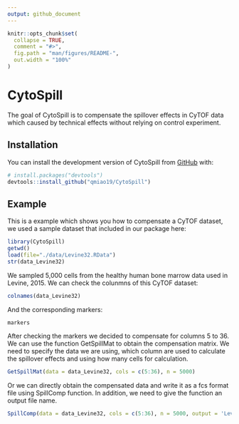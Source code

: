 ```yaml
---
output: github_document
---
```


<!-- README.md is generated from README.Rmd. Please edit that file -->

```r
knitr::opts_chunk$set(
  collapse = TRUE,
  comment = "#>",
  fig.path = "man/figures/README-",
  out.width = "100%"
)
```

# CytoSpill

<!-- badges: start -->
<!-- badges: end -->

The goal of CytoSpill is to compensate the spillover effects in CyTOF data which caused by technical effects without relying on control experiment.

## Installation

You can install the development version of CytoSpill from [GitHub](https://github.com/) with:

``` r
# install.packages("devtools")
devtools::install_github("qmiao19/CytoSpill")
```
## Example

This is a example which shows you how to compensate a CyTOF dataset, we used a sample dataset that included in our package here:

```r
library(CytoSpill)
getwd()
load(file="./data/Levine32.RData")
str(data_Levine32)
```

We sampled 5,000 cells from the healthy human bone marrow data used in Levine, 2015. 
We can check the colunmns of this CyTOF dataset:

```r
colnames(data_Levine32)
```

And the corresponding markers:

```r
markers
```

After checking the markers we decided to compensate for columns 5 to 36.
We can use the function GetSpillMat to obtain the compensation matrix. We need to specify the data we are using, which column are used to calculate the spillover effects and using how many cells for calculation.

```r
GetSpillMat(data = data_Levine32, cols = c(5:36), n = 5000)
```

Or we can directly obtain the compensated data and write it as a fcs format file using SpillComp function. In addition, we need to give the function an output file name.

```r
SpillComp(data = data_Levine32, cols = c(5:36), n = 5000, output = 'Levine32_compensation.fcs')
``` 
